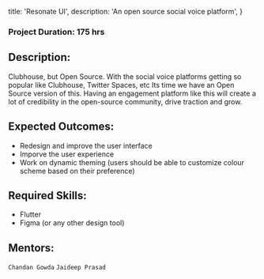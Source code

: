 
  title: 'Resonate UI',
  description: 'An open source social voice platform',
}


### Project Duration: 175 hrs

## Description:

Clubhouse, but Open Source. With the social voice platforms getting so popular like Clubhouse, Twitter Spaces, etc Its time we have an Open Source version of this. Having an engagement platform like this will create a lot of credibility in the open-source community, drive traction and grow.

## Expected Outcomes:

- Redesign and improve the user interface
- Imporve the user experience
- Work on dynamic theming (users should be able to customize colour scheme based on their preference)


## Required Skills:

- Flutter
- Figma (or any other design tool)

## Mentors:

`Chandan Gowda`
`Jaideep Prasad`
